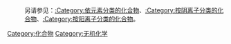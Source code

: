 {{catmore}}
:另请参见：[[:Category:依元素分类的化合物|:Category:依元素分类的化合物]]、[[:Category:按阴离子分类的化合物|:Category:按阴离子分类的化合物]]、[[:Category:按阳离子分类的化合物|:Category:按阳离子分类的化合物]]。
{{Commonscat|Inorganic compounds}}

[[Category:化合物|Category:化合物]]
[[Category:无机化学|Category:无机化学]]